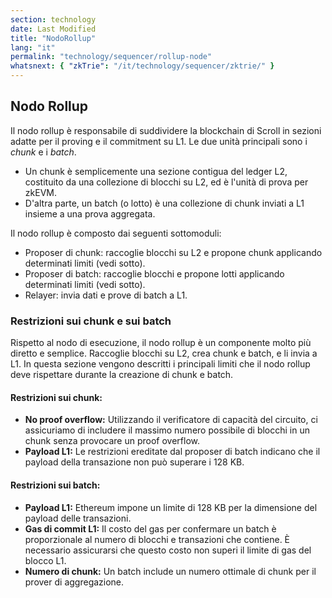 ```yaml
---
section: technology
date: Last Modified
title: "NodoRollup"
lang: "it"
permalink: "technology/sequencer/rollup-node"
whatsnext: { "zkTrie": "/it/technology/sequencer/zktrie/" }
---
```


## Nodo Rollup

Il nodo rollup è responsabile di suddividere la blockchain di Scroll in sezioni adatte per il proving e il commitment su L1. Le due unità principali sono i *chunk* e i *batch*.

- Un chunk è semplicemente una sezione contigua del ledger L2, costituito da una collezione di blocchi su L2, ed è l'unità di prova per zkEVM.
- D'altra parte, un batch (o lotto) è una collezione di chunk inviati a L1 insieme a una prova aggregata.

Il nodo rollup è composto dai seguenti sottomoduli:
- Proposer di chunk: raccoglie blocchi su L2 e propone chunk applicando determinati limiti (vedi sotto).
- Proposer di batch: raccoglie blocchi e propone lotti applicando determinati limiti (vedi sotto).
- Relayer: invia dati e prove di batch a L1.

### Restrizioni sui chunk e sui batch

Rispetto al nodo di esecuzione, il nodo rollup è un componente molto più diretto e semplice. Raccoglie blocchi su L2, crea chunk e batch, e li invia a L1. In questa sezione vengono descritti i principali limiti che il nodo rollup deve rispettare durante la creazione di chunk e batch.

#### Restrizioni sui chunk:
- **No proof overflow:** Utilizzando il verificatore di capacità del circuito, ci assicuriamo di includere il massimo numero possibile di blocchi in un chunk senza provocare un proof overflow.
- **Payload L1:** Le restrizioni ereditate dal proposer di batch indicano che il payload della transazione non può superare i 128 KB.

#### Restrizioni sui batch:
- **Payload L1:** Ethereum impone un limite di 128 KB per la dimensione del payload delle transazioni.
- **Gas di commit L1:** Il costo del gas per confermare un batch è proporzionale al numero di blocchi e transazioni che contiene. È necessario assicurarsi che questo costo non superi il limite di gas del blocco L1.
- **Numero di chunk:** Un batch include un numero ottimale di chunk per il prover di aggregazione.
